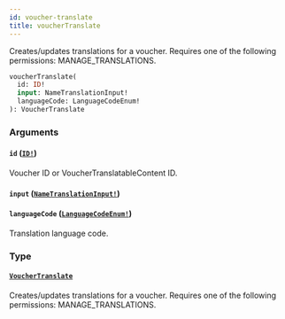 ```yaml
---
id: voucher-translate
title: voucherTranslate
---
```


Creates/updates translations for a voucher. Requires one of the following permissions: MANAGE_TRANSLATIONS.

```graphql
voucherTranslate(
  id: ID!
  input: NameTranslationInput!
  languageCode: LanguageCodeEnum!
): VoucherTranslate

```

### Arguments

#### `id` ([`ID!`](../../../developer/api-reference/scalars/id))

Voucher ID or VoucherTranslatableContent ID.

#### `input` ([`NameTranslationInput!`](../../../developer/api-reference/inputs/name-translation-input))

#### `languageCode` ([`LanguageCodeEnum!`](../../../developer/api-reference/enums/language-code-enum))

Translation language code.

### Type

#### [`VoucherTranslate`](../../../developer/api-reference/objects/voucher-translate)

Creates/updates translations for a voucher. Requires one of the following permissions: MANAGE_TRANSLATIONS.
